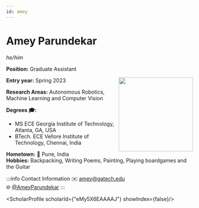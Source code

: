 ```yaml
---
id: amey
---
```




# Amey Parundekar
*he/him*

**Position:** Graduate Assistant

<img src={profImage} width="200" align="right"/> 

**Entry year:** Spring 2023<br/>

**Research Areas:** Autonomous Robotics, Machine Learning and Computer Vision

**Degrees 🎓:**
- MS ECE Georgia Institute of Technology, Atlanta, GA, USA
- BTech. ECE Vellore Institute of Technology, Chennai, India

**Hometown:** 🏡  Pune, India<br/>
**Hobbies:** Backpacking, Writing Poems, Painting, Playing boardgames and the Guitar

:::info Contact Information
✉️ amey@gatech.edu<br/>
🌐 [@AmeyParundekar](https://twitter.com/AmeyParundekar)
:::

<ScholarProfile scholarId={"eMy5X6EAAAAJ"} showIndex={false}/>